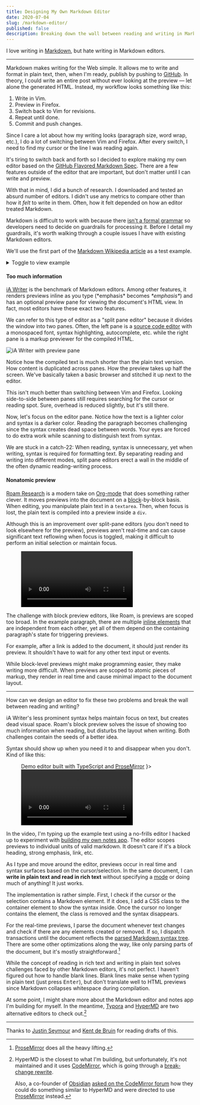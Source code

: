 ```yaml
---
title: Designing My Own Markdown Editor
date: 2020-07-04
slug: /markdown-editor/
published: false
description: Breaking down the wall between reading and writing in Markdown.
---
```


I love writing in [Markdown](https://en.wikipedia.org/wiki/Markdown), but hate writing in Markdown editors.

***

Markdown makes writing for the Web simple. It allows me to write and format in plain text, then, when I'm ready, publish by pushing to [GitHub](https://github.com/tmm/www). In theory, I could write an entire post without ever looking at the preview — let alone the generated HTML. Instead, my workflow looks something like this:

1. Write in Vim.
2. Preview in Firefox.
3. Switch back to Vim for revisions.
4. Repeat until done.
5. Commit and push changes.

Since I care a lot about how my writing looks (paragraph size, word wrap, etc.), I do a lot of switching between Vim and Firefox. After every switch, I need to find my cursor or the line I was reading again.

It's tiring to switch back and forth so I decided to explore making my own editor based on the [GitHub Flavored Markdown Spec](https://github.github.com/gfm). There are a few features outside of the editor that are important, but don't matter until I can write and preview.

With that in mind, I did a bunch of research. I downloaded and tested an absurd number of editors. I didn't use any metrics to compare other than how it *felt* to write in them. Often, how it felt depended on how an editor treated Markdown.

Markdown is difficult to work with because there [isn't a formal grammar](https://roopc.net/posts/2014/markdown-cfg/) so developers need to decide on guardrails for processing it. Before I detail my guardrails, it's worth walking through a couple issues I have with existing Markdown editors.

We'll use the first part of the [Markdown Wikipedia article](https://en.wikipedia.org/wiki/Markdown) as a test example.


<details>
  <summary>Toggle to view example</summary>

```markdown
# Markdown

**Markdown** is a [lightweight markup language](https://en.wikipedia.org/wiki/Lightweight_markup_language) with plain-text-formatting syntax, created in 2004 by [John Gruber](https://en.wikipedia.org/wiki/John_Gruber) with [Aaron Swartz](https://en.wikipedia.org/wiki/Aaron_Swartz). Markdown is often used to format [readme files](https://en.wikipedia.org/wiki/README), for writing messages in online discussion forums, and to create [rich text](https://en.wikipedia.org/wiki/Formatted_text) using a [plain text](https://en.wikipedia.org/wiki/Plain_text) [editor](https://en.wikipedia.org/wiki/Text_editor).

Since the initial description of Markdown contained ambiguities and unanswered questions, the implementations that appeared over the years have subtle differences and many come with syntax extensions.
```
</details>

#### Too much information

[iA Writer](https://ia.net/writer) is the benchmark of Markdown editors. Among other features, it renders previews inline as you type (\*emphasis\* becomes _\*emphasis\*_) and has an optional preview pane for viewing the document's HTML view. In fact, most editors have these exact two features.

We can refer to this type of editor as a "split pane editor" because it divides the window into two panes. Often, the left pane is a [source code editor](https://en.wikipedia.org/wiki/Source-code_editor) with a monospaced font, syntax highlighting, autocomplete, etc. while the right pane is a markup previewer for the compiled HTML.

![iA Writer with preview pane](./assets/ia.png)

Notice how the compiled text is much shorter than the plain text version. How content is duplicated across panes. How the preview takes up half the screen. We've basically taken a basic browser and stitched it up next to the editor.

This isn't much better than switching between Vim and Firefox. Looking side-to-side between panes still requires searching for the cursor or reading spot. Sure, overhead is reduced slightly, but it's still there.

Now, let's focus on the editor pane. Notice how the text is a lighter color and syntax is a darker color. Reading the paragraph becomes challenging since the syntax creates dead space between words. Your eyes are forced to do extra work while scanning to distinguish text from syntax.

We are stuck in a catch-22: When reading, syntax is unnecessary, yet when writing, syntax is required for formatting text. By separating reading and writing into different modes, split pane editors erect a wall in the middle of the often dynamic reading-writing process.

#### Nonatomic preview

[Roam Research](https://roamresearch.com) is a modern take on [Org-mode](https://en.wikipedia.org/wiki/Org-mode) that does something rather clever. It moves previews into the document on a [block](https://daringfireball.net/projects/markdown/syntax#block)-by-block basis. When editing, you manipulate plain text in a `textarea`. Then, when focus is lost, the plain text is compiled into a preview inside a `div`.

Although this is an improvement over split-pane editors (you don't need to look elsewhere for the preview), previews aren't real-time and can cause significant text reflowing when focus is toggled, making it difficult to perform an initial selection or maintain focus.

<Figure caption="Roam Research with custom theme">
    <video autoplay loop playsinline>
      <source src="./assets/roam.mp4" type="video/mp4" />
      <p>Your browser doesn't support HTML5 video. Here is
         a <a href="./assets/roam.mp4">link to the video</a> instead.</p>
    </video>
</Figure>

The challenge with block preview editors, like Roam, is previews are scoped too broad. In the example paragraph, there are multiple [inline elements](https://daringfireball.net/projects/markdown/syntax#span) that are independent from each other, yet all of them depend on the containing paragraph's state for triggering previews.

For example, after a link is added to the document, it should just render its preview. It shouldn't have to wait for any other text input or events.

While block-level previews might make programming easier, they make writing more difficult. When previews are scoped to atomic pieces of markup, they render in real time and cause minimal impact to the document layout.

***

How can we design an editor to fix these two problems and break the wall between reading and writing?

iA Writer's less prominent syntax helps maintain focus on text, but creates dead visual space. Roam's block preview solves the issue of showing too much information when reading, but disturbs the layout when writing. Both challenges contain the seeds of a better idea.

Syntax should show up when you need it to and disappear when you don't. Kind of like this:

<Figure caption={
    <div>Demo editor built with TypeScript and <a
        href="https://prosemirror.net"
        target="_blank"
        rel="nofollow noopener noreferrer">ProseMirror</a></div>
}>
    <video autoplay loop playsinline>
      <source src="./assets/mizaru.mp4" type="video/mp4" />
      <p>Your browser doesn't support HTML5 video. Here is
         a <a href="./assets/mizaru.mp4">link to the video</a> instead.</p>
    </video>
</Figure>

In the video, I'm typing up the example text using a no-frills editor I hacked up to experiment with [building my own notes app](https://futureland.tv/tmm/mizaru). The editor scopes previews to individual units of valid markdown. It doesn't care if it's a block heading, strong emphasis, link, etc.

As I type and move around the editor, previews occur in real time and syntax surfaces based on the cursor/selection. In the same document, I can **write in plain text and read in rich text** without specifying a [mode](https://en.wikipedia.org/wiki/Mode_(user_interface)) or doing much of anything! It just works.

The implementation is rather simple. First, I check if the cursor or the selection contains a Markdown element. If it does, I add a CSS class to the container element to show the syntax inside. Once the cursor no longer contains the element, the class is removed and the syntax disappears.

For the real-time previews, I parse the document whenever text changes and check if there are any elements created or removed. If so, I dispatch transactions until the document reflects the [parsed Markdown syntax tree](https://en.wikipedia.org/wiki/Abstract_syntax_tree). There are some other optimizations along the way, like only parsing parts of the document, but it's mostly straightforward.[^1]

While the concept of reading in rich text and writing in plain text solves challenges faced by other Markdown editors, it's not perfect. I haven't figured out how to handle blank lines. Blank lines make sense when typing in plain text (just press <kbd>Enter</kbd>), but don't translate well to HTML previews since Markdown collapses whitespace during compilation.

At some point, I might share more about the Markdown editor and notes app I'm building for myself. In the meantime, [Typora](https://typora.io) and [HyperMD](https://github.com/laobubu/HyperMD) are two alternative editors to check out.[^2]

***

Thanks to [Justin Seymour](https://justin-seymour.com) and [Kent de Bruin](https://www.kentdebruin.com) for reading drafts of this.


[^1]: [ProseMirror](https://prosemirror.net) does all the heavy lifting.

[^2]: HyperMD is the closest to what I'm building, but unfortunately, it's not maintained and it uses [CodeMirror](https://codemirror.net), which is going through a [break-change rewrite](https://codemirror.net/6).

    Also, a co-founder of [Obsidian](https://obsidian.md) [asked on the CodeMirror forum](https://discuss.codemirror.net/t/implementing-wysiwyg-markdown-editor-in-codemirror/2403) how they could do something similar to HyperMD and were directed to use [ProseMirror](https://prosemirror.net/) instead.
